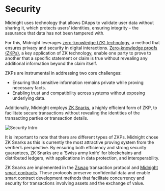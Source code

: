 ---
---

# Security

Midnight uses technology that allows DApps to validate user data without sharing it, which protects users’ identities, ensuring integrity – the assurance that data has not been tampered with. 

For this, Midnight leverages [zero-knowledge (ZK) technology](../../understanding-midnights-technology/), a method that ensures privacy and security in digital interactions. [Zero-knowledge proofs (ZKPs)](/docs/learn/02-understanding-midnights-technology/02-zero-knowledge-proofs.mdx), a key application of ZK technology, enable one party to prove to another that a specific statement or claim is true without revealing any additional information beyond the claim itself.

ZKPs are instrumental in addressing two core challenges:

- Ensuring that sensitive information remains private while proving necessary facts.
- Enabling trust and compatibility across systems without exposing underlying data.

Additionally, Midnight employs [ZK Snarks](/docs/learn/04-glossary.mdx#zk-snarks), a highly efficient form of ZKP, to facilitate secure transactions without revealing the identities of the transacting parties or transaction details.

![Security Intro](/img/ZKP.png)

It is important to note that there are different types of ZKPs. Midnight chose ZK Snarks as this is currently the most attractive proving system from the verifier’s perspective. By ensuring both efficiency and strong security guarantees, ZK Snarks are a ‘Swiss army knife’ for blockchains and distributed ledgers, with applications in data protection, and interoperability. 

ZK Snarks are implemented in the 
[Zswap](/docs/learn/02-understanding-midnights-technology/06-zswap.mdx) transaction protocol and [Midnight smart contracts](../../../develop/how-midnight-works/smart-contracts.mdx). These protocols preserve confidential data and enable smart contract development methods that facilitate concurrency and security for transactions involving assets and the exchange of value. 
